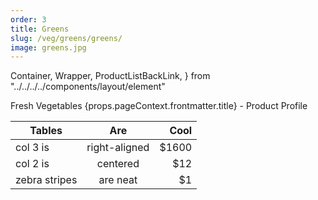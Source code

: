 ```yaml
---
order: 3
title: Greens
slug: /veg/greens/greens/
image: greens.jpg
---
```


  Container,
  Wrapper,
  ProductListBackLink,
} from "../../../../components/layout/element"

<Head title={props.pageContext.frontmatter.title} />
<Container>
  <Wrapper topmargin bottommargin topmarginmobile>
    <ProductListBackLink to="/category/veg">
      <FontAwesomeIcon icon={faArrowCircleLeft} size="1x" /> Fresh Vegetables
    </ProductListBackLink>
    <CenterAlign>
      <SubHeading>
        {props.pageContext.frontmatter.title} - Product Profile
      </SubHeading>
    </CenterAlign>



  </Wrapper>
</Container>

| Tables        |      Are      |   Cool |
| ------------- | :-----------: | -----: |
| col 3 is      | right-aligned | \$1600 |
| col 2 is      |   centered    |   \$12 |
| zebra stripes |   are neat    |    \$1 |
